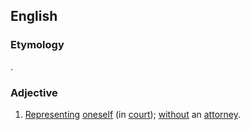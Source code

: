 ==English==
===Etymology===
{{L.}} {{term|pro}} {{term|se}}.
===Adjective===
{{en-adj|-}}
#{{legal}} [[represent|Representing]] [[oneself]] (in [[court]]); [[without]] an [[attorney]].